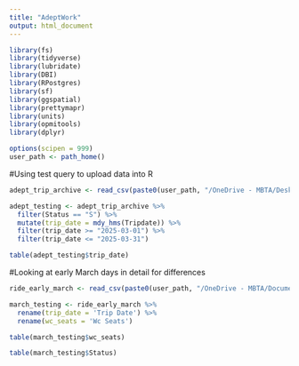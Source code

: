 ```yaml
---
title: "AdeptWork"
output: html_document
---
```


```r
library(fs)
library(tidyverse)
library(lubridate)
library(DBI)
library(RPostgres)
library(sf)
library(ggspatial)
library(prettymapr)
library(units)
library(opmitools)
library(dplyr)

options(scipen = 999)
user_path <- path_home()
```

#Using test query to upload data into R

```r
adept_trip_archive <- read_csv(paste0(user_path, "/OneDrive - MBTA/Desktop/ADEPT_TRIP_ARCHIVE.csv"))
```

```r
adept_testing <- adept_trip_archive %>%
  filter(Status == "S") %>%
  mutate(trip_date = mdy_hms(Tripdate)) %>%
  filter(trip_date >= "2025-03-01") %>%
  filter(trip_date <= "2025-03-31")
```

```r
table(adept_testing$trip_date)
```

#Looking at early March days in detail for differences

```r
ride_early_march <- read_csv(paste0(user_path, "/OneDrive - MBTA/Documents - OPMI/01 Admin/00 Data Strategy/Ongoing Activities/Open Data Portal/Data/Raw Datasets/Ridership Data/The RIDE/RIDE_Trips_Test_5.csv"))
```

```r
march_testing <- ride_early_march %>%
  rename(trip_date = 'Trip Date') %>%
  rename(wc_seats = 'Wc Seats')
```

```r
table(march_testing$wc_seats)
```

```r
table(march_testing$Status)
```

